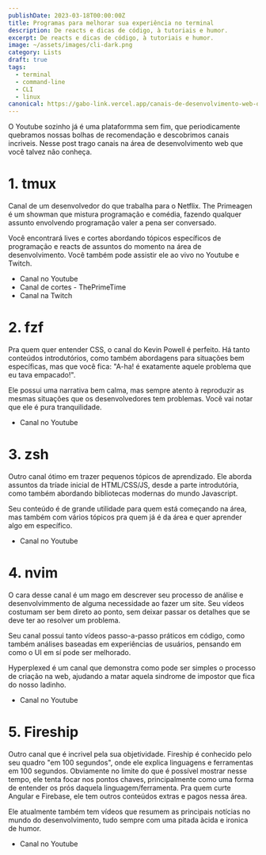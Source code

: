 ```yaml
---
publishDate: 2023-03-18T00:00:00Z
title: Programas para melhorar sua experiência no terminal
description: De reacts e dicas de código, à tutoriais e humor.
excerpt: De reacts e dicas de código, à tutoriais e humor.
image: ~/assets/images/cli-dark.png
category: Lists
draft: true
tags:
  - terminal
  - command-line
  - CLI
  - linux
canonical: https://gabo-link.vercel.app/canais-de-desenvolvimento-web-que-valem-voce-ver
---
```




<p class="px-6">O Youtube sozinho já é uma plataformma sem fim, que periodicamente quebramos nossas bolhas de recomendação e descobrimos canais incriveis. Nesse post trago canais na área de desenvolvimento web que você talvez não conheça.</p>
  
<ListItem>

# 1. tmux

<VideoFrame src="https://www.youtube.com/embed/MuCK81q1edU" />

Canal de um desenvolvedor do que trabalha para o Netflix. The Primeagen é um showman que mistura programação e comédia, fazendo qualquer assunto envolvendo programação valer a pena ser conversado.

Você encontrará lives e cortes abordando tópicos específicos de programação e reacts de assuntos do momento na área de desenvolvimento. Você também pode assistir ele ao vivo no Youtube e Twitch.

- <ExternalLink href="https://www.youtube.com/@ThePrimeagen">Canal no Youtube</ExternalLink>
- <ExternalLink variant="secondary" href="https://www.youtube.com/@ThePrimeTimeagen">
    Canal de cortes - ThePrimeTime
  </ExternalLink>
- <ExternalLink variant="secondary" href="https://www.twitch.tv/theprimeagen">
    Canal na Twitch
  </ExternalLink>

</ListItem>

<ListItem>

# 2. fzf

<VideoFrame src="https://www.youtube.com/embed/3elGSZSWTbM" />

Pra quem quer entender CSS, o canal do Kevin Powell é perfeito. Há tanto conteúdos introdutórios, como também abordagens para situações bem específicas, mas que você fica: "A-ha! é exatamente aquele problema que eu tava empacado!".

Ele possui uma narrativa bem calma, mas sempre atento à reproduzir as mesmas situações que os desenvolvedores tem problemas. Você vai notar que ele é pura tranquilidade.

- <ExternalLink href="https://www.youtube.com/@KevinPowell">Canal no Youtube</ExternalLink>

</ListItem>

<ListItem>

# 3. zsh

<VideoFrame src="https://www.youtube.com/embed/y17RuWkWdn8" />

Outro canal ótimo em trazer pequenos tópicos de aprendizado. Ele aborda assuntos da tríade inicial de HTML/CSS/JS, desde a parte introdutória, como também abordando bibliotecas modernas do mundo Javascript.

Seu conteúdo é de grande utilidade para quem está começando na área, mas também com vários tópicos pra quem já é da área e quer aprender algo em específico.

- <ExternalLink href="https://www.youtube.com/@WebDevSimplified">Canal no Youtube</ExternalLink>

</ListItem>

<ListItem>

# 4. nvim

<VideoFrame src="https://www.youtube.com/embed/jMVhxBB3l0w" />

O cara desse canal é um mago em descrever seu processo de análise e desenvolvimmento de alguma necessidade ao fazer um site. Seu vídeos costumam ser bem direto ao ponto, sem deixar passar os detalhes que se deve ter ao resolver um problema.

Seu canal possui tanto vídeos passo-a-passo práticos em código, como também análises baseadas em experiências de usuários, pensando em como o UI em sí pode ser melhorado.

Hyperplexed é um canal que demonstra como pode ser simples o processo de criação na web, ajudando a matar aquela sindrome de impostor que fica do nosso ladinho.

- <ExternalLink href="https://www.youtube.com/@Hyperplexed">Canal no Youtube</ExternalLink>

</ListItem>

<ListItem>

# 5. Fireship

<VideoFrame src="https://www.youtube.com/embed/rv3Yq-B8qp4" />

Outro canal que é incrivel pela sua objetividade. Fireship é conhecido pelo seu quadro "em 100 segundos", onde ele explica linguagens e ferramentas em 100 segundos. Obviamente no limite do que é possível mostrar nesse tempo, ele tenta focar nos pontos chaves, principalmente como uma forma de entender os prós daquela linguagem/ferramenta. Pra quem curte Angular e Firebase, ele tem outros conteúdos extras e pagos nessa área.

Ele atualmente também tem vídeos que resumem as principais notícias no mundo do desenvolvimento, tudo sempre com uma pitada àcida e ironica de humor.

- <ExternalLink href="https://www.youtube.com/@Fireship">Canal no Youtube</ExternalLink>

</ListItem>
